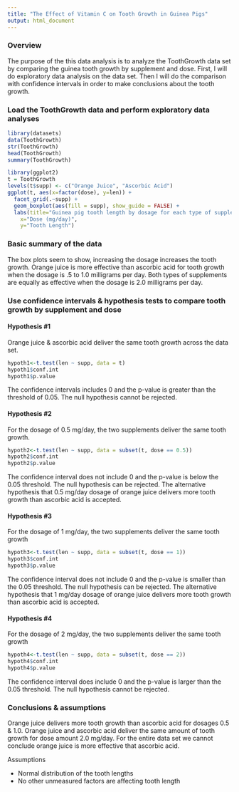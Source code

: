 ```yaml
---
title: "The Effect of Vitamin C on Tooth Growth in Guinea Pigs"
output: html_document
---
```


### Overview
The purpose of the this data analysis is to analyze the ToothGrowth data set by
comparing the guinea tooth growth by supplement and dose. First, I will do
exploratory data analysis on the data set. Then I will do the comparison with
confidence intervals in order to make conclusions about the tooth growth.

### Load the ToothGrowth data and perform exploratory data analyses
```r
library(datasets)
data(ToothGrowth)
str(ToothGrowth)
head(ToothGrowth)
summary(ToothGrowth)
```

```r
library(ggplot2)
t = ToothGrowth
levels(t$supp) <- c("Orange Juice", "Ascorbic Acid")
ggplot(t, aes(x=factor(dose), y=len)) + 
  facet_grid(.~supp) +
  geom_boxplot(aes(fill = supp), show_guide = FALSE) +
  labs(title="Guinea pig tooth length by dosage for each type of supplement", 
    x="Dose (mg/day)",
    y="Tooth Length")
```

### Basic summary of the data
The box plots seem to show, increasing the dosage increases the tooth growth. Orange
juice is more effective than ascorbic acid for tooth growth when the dosage is .5
to 1.0 milligrams per day. Both types of supplements are equally as effective 
when the dosage is 2.0 milligrams per day.

### Use confidence intervals & hypothesis tests to compare tooth growth by supplement and dose
#### Hypothesis #1
Orange juice & ascorbic acid deliver the same tooth growth across the data set.
```r
hypoth1<-t.test(len ~ supp, data = t)
hypoth1$conf.int
hypoth1$p.value
```
The confidence intervals includes 0 and the p-value is greater than the 
threshold of 0.05.  The null hypothesis cannot be rejected.

#### Hypothesis #2
For the dosage of 0.5 mg/day, the two supplements deliver the same tooth growth.
```r
hypoth2<-t.test(len ~ supp, data = subset(t, dose == 0.5))
hypoth2$conf.int
hypoth2$p.value
```
The confidence interval does not include 0 and the p-value is below the 0.05 
threshold. The null hypothesis can be rejected. The alternative hypothesis 
that 0.5 mg/day dosage of orange juice delivers more tooth growth than ascorbic 
acid is accepted.

#### Hypothesis #3
For the dosage of 1 mg/day, the two supplements deliver the same tooth growth
```r
hypoth3<-t.test(len ~ supp, data = subset(t, dose == 1))
hypoth3$conf.int
hypoth3$p.value
```
The confidence interval does not include 0 and the p-value is smaller than the 
0.05 threshold. The null hypothesis can be rejected. The alternative hypothesis 
that 1 mg/day dosage of orange juice delivers more tooth growth than ascorbic 
acid is accepted.

#### Hypothesis #4
For the dosage of 2 mg/day, the two supplements deliver the same tooth growth
```r
hypoth4<-t.test(len ~ supp, data = subset(t, dose == 2))
hypoth4$conf.int
hypoth4$p.value
```
The confidence interval does include 0 and the p-value is larger than the 
0.05 threshold. The null hypothesis cannot be rejected.


### Conclusions & assumptions
Orange juice delivers more tooth growth than ascorbic acid for dosages 0.5 & 
1.0. Orange juice and ascorbic acid deliver the same amount of tooth growth for 
dose amount 2.0 mg/day.  For the entire data set we cannot conclude orange juice
is more effective that ascorbic acid.

Assumptions

* Normal distribution of the tooth lengths
* No other unmeasured factors are affecting tooth length